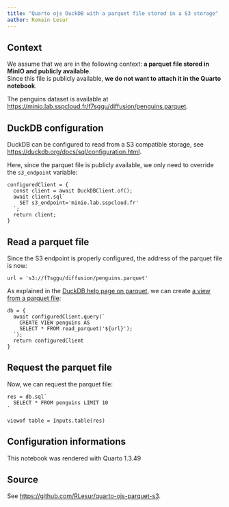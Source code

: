 ```yaml
---
title: "Quarto ojs DuckDB with a parquet file stored in a S3 storage"
author: Romain Lesur
---
```


## Context

We assume that we are in the following context: **a parquet file stored in MinIO and publicly available**.\
Since this file is publicly available, **we do not want to attach it in the Quarto notebook**.

The penguins dataset is available at <https://minio.lab.sspcloud.fr/f7sggu/diffusion/penguins.parquet>.

## DuckDB configuration

DuckDB can be configured to read from a S3 compatible storage, see <https://duckdb.org/docs/sql/configuration.html>.

Here, since the parquet file is publicly available, we only need to override the `s3_endpoint` variable:

```ojs
configuredClient = {
  const client = await DuckDBClient.of();
  await client.sql`
    SET s3_endpoint='minio.lab.sspcloud.fr'
  `;
  return client;
}
```

## Read a parquet file 

Since the S3 endpoint is properly configured, the address of the parquet file is now:

```ojs
url = 's3://f7sggu/diffusion/penguins.parquet'
```

As explained in the [DuckDB help page on parquet](https://duckdb.org/docs/data/parquet.html), we can create [a view from a parquet file](https://duckdb.org/docs/data/parquet.html#inserts-and-views):

```ojs
db = {
  await configuredClient.query(`
    CREATE VIEW penguins AS 
    SELECT * FROM read_parquet('${url}');
  `);
  return configuredClient
}
```

## Request the parquet file

Now, we can request the parquet file:

```ojs
res = db.sql`
  SELECT * FROM penguins LIMIT 10
`
```

```ojs
viewof table = Inputs.table(res)
```

## Configuration informations

This notebook was rendered with Quarto 1.3.49

## Source

See <https://github.com/RLesur/quarto-ojs-parquet-s3>.
